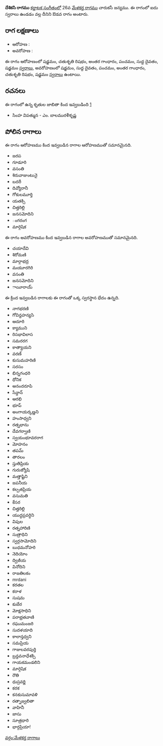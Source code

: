 {{Infobox ragam
	| name          	= దేశికసి
	| synonym	    	= 
	| mela          	= 
	| chakra        	= 
	| janaka        	= 
	| type          	= ఔడవ
	| arohanam      	= {{svaraC|S|R2|G3|P|D1|S'}} 
	| avarohanam    	= {{svaraC|S'|D1|P|G3|R2|S}}
	| jeeva         	=
	| chhaya        	=
	| nyasa         	=
	| vishesha      	= 
	| equivalent  		= 
}}
{{కర్ణాటక సంగీత రాగాలు}}
'''దేశికసి రాగము''' [[కర్ణాటక సంగీతం]]లో 26వ [[మేళకర్త రాగము]] చారుకసీ జన్యము.  ఈ రాగంలో ఐదు స్వరాలు ఉండడం వల్ల దీనిని ఔడవ రాగం అంటారు.


==రాగ లక్షణాలు==


* ఆరోహణ : {{svaraC|S|R2|G3|P|D1|S'}} 
* అవరోహణ : {{svaraC|S'|D1|P|G3|R2|S}}

ఈ రాగం ఆరోహణంలో షడ్జమం, చతుశృతి రిషభం, అంతర గాంధారం, పంచమం, సుద్ద దైవతం, షడ్జమం [[స్వరాలు]], అవరోహణంలో షడ్జమం, సుద్ద దైవతం, పంచమం, అంతర గాంధారం, చతుశృతి రిషభం, షడ్జమం [[స్వరాలు]] ఉంటాయి.

==రచనలు==
ఈ రాగంలో ఉన్న కృతుల జాబితా కింద ఇవ్వబడింది [https://github.com/ssrihari/ragavardhini/blob/master/ragas/kritis.psv]
* సింహ విపత్మున - ఎం. బాలమురళీకృష్ణ




==పోలిన రాగాలు==
ఈ రాగం ఆరోహణము కింద ఇవ్వబడిన రాగాల ఆరోహణముతో సమానమైనది.
* జరప
* గూడూరి
* వసంతి
* శిరువాజుంటునై
* బదరీ
* దివ్యోరానీ
* గోకులమూర్తి
* యతక్సి
* చిత్తరిల్లి
* జనసమోదిని
* ంగరంగ
* మార్గెషిక

ఈ రాగం అవరోహణము కింద ఇవ్వబడిన రాగాల అవరోహణముతో సమానమైనది.
* చయాదేవి
* శిరోమణి
* మార్గాభద్ర
* మయూరగిరి
* వసంతి
* జనసమోదిని
* ాయీరాయ్

ఈ క్రింద ఇవ్వబడిన రాగాలకు ఈ రాగంతో ఒక్క స్వరస్థాన భేదం ఉన్నది.
* నాగభరణి
* గోవిన్దహన్యసి
* ఆదూరి
* క్యాముని
* రిసభావిలాస
* సమరరగ
* కాత్యాయని
* వరణ్
* కుసుమహరిణి
* సరసం
* భిన్నగంధరి
* ధోనిక
* ఆనందరూపి
* సేన్దాన్
* ఆరభి
* భూప్
* అంగాయర్కణ్ణని
* హంసాధ్వని
* రత్నభాను
* దేవగర్వాణి
* స్వయంభూవరరాగ
* మోహనం
* తపమ్
* తారలం
* స్తుతిప్రియ
* గురుజ్యోషి
* మత్తాష్టిని
* జపనీయ
* కల్పతప్రియ
* వసుమతి
* కేసర
* చిత్తరిల్లి
* యుద్ధప్రవర్ధిని
* విపుల
* రత్నహారిణి
* సుత్రాధిని
* స్వర్గసామోదిని
* బుధమనోహరి
* నెదియోం
* ద్విజీయ
* వినోదిని
* రాజతిలకం
* mrdani
* కరతల
* కరాళ
* సుషమ
* కుబేర
* మోక్షసాధిని
* పరాభ్రతవాణి
* రఘుమంజరి
* సుదళయాది
* కాలాన్తధ్వని
* సమప్రియ
* గాజులవరపుర్తి
* బ్రన్దవనాధేశక్సి
* గాయకమండలిని
* మార్గెషిక
* రౌతి
* ధుస్రవర్ణి
* కరక
* కనకుసుమావళి
* రత్నాజ్వలితా
* వాహినీ
* జాసు
* సూత్రధారి
* భార్గప్రియా!



[[వర్గం:మేళకర్త రాగాలు]]